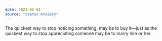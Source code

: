 ```yaml
---
date: 2021-02-01
source: "Status Anxiety"
---
```


The quickest way to stop noticing something, may be to buy it—just as the quickest way to stop appreciating someone may be to marry him or her.
